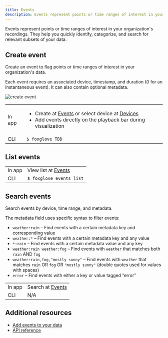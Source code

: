 ```yaml
---
title: Events
description: Events represent points or time ranges of interest in your organization's recordings.
---
```


Events represent points or time ranges of interest in your organization's recordings. They help you quickly identify, categorize, and search for relevant subsets of your data.


## Create event

Create an event to flag points or time ranges of interest in your organization's data.

Each event requires an associated device, timestamp, and duration (0 for an instantaneous event). It can also contain optional metadata.

![create event](/img/docs/data-platform/create-event.webp)

|        |                                                                                                                         |
| ------ | ----------------------------------------------------------------------------------------------------------------------- |
| In app | <ul><li>Create at [Events](https://console.foxglove.dev/events) or select device at [Devices](https://console.foxglove.devices)</li><li>Add events directly on the playback bar during visualization</li></ul> |
| CLI    | `$ foxglove TBD`                                                                                                        |

## List events

|        |                                                              |
| ------ | ------------------------------------------------------------ |
| In app | View list at [Events](https://console.foxglove.dev/events)   |
| CLI    | `$ foxglove events list`                                     |

## Search events

Search events by device, time range, and metadata.

The metadata field uses specific syntax to filter events:

- `weather:rain` – Find events with a certain metadata key and corresponding value
- `weather:*` – Find events with a certain metadata key and any value
- `*:rain` – Find events with a certain metadata value and any key
- `weather:rain weather:fog` – Find events with `weather` that matches both `rain` AND `fog`
- `weather:rain,fog,"mostly sunny"` – Find events with `weather` that matches `rain` OR `fog` OR `"mostly sunny"` (double quotes used for values with spaces)
- `error` – Find events with either a key or value tagged “error”

|        |                                                         |
| ------ | ------------------------------------------------------- |
| In app | Search at [Events](https://console.foxglove.dev/events) |
| CLI    | N/A                                                     |


## Additional resources

- [Add events to your data](/blog/announcing-foxglove-data-platform-events)
- [API reference](https://foxglove.dev/docs/api#tag/Events)
